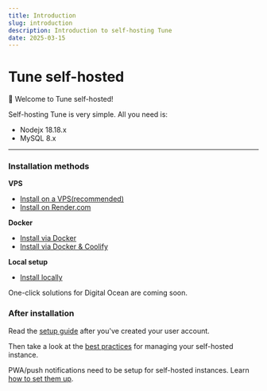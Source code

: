 ```yaml
---
title: Introduction
slug: introduction
description: Introduction to self-hosting Tune
date: 2025-03-15
---
```



# Tune self-hosted

👋 Welcome to Tune self-hosted!

Self-hosting Tune is very simple. All you need is:

- Nodejx 18.18.x
- MySQL 8.x

---

### Installation methods

**VPS**

- [Install on a VPS(recommended)](/selfhosted/install-on-vps)
- [Install on Render.com](/selfhosted/install-on-render)

**Docker**

- [Install via Docker](/selfhosted/install-via-docker)
- [Install via Docker & Coolify](/selfhosted/install-via-docker-and-coolify)

**Local setup**

- [Install locally](/selfhosted/install-locally)

One-click solutions for Digital Ocean are coming soon.

### After installation

Read the [setup guide](/docs/setup-tune) after you've created your user account.

Then take a look at the [best practices](/selfhosted/best-practices) for managing your self-hosted instance.

PWA/push notifications need to be setup for self-hosted instances. Learn [how to set them up](/selfhosted/setup-pwa-and-push-notifications).